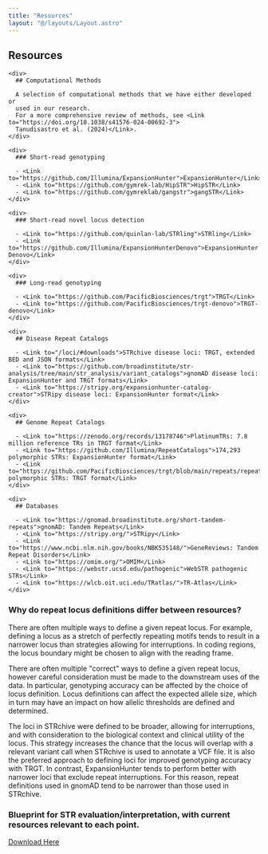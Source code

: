 ```yaml
---
title: "Resources"
layout: "@/layouts/Layout.astro"
---
```



<section>

# <PiBooksBold/>Resources

</section>

<section>
  <div class={styles.grid}>

    <div>
      ## Computational Methods

      A selection of computational methods that we have either developed or
      used in our research.
      For a more comprehensive review of methods, see <Link to="https://doi.org/10.1038/s41576-024-00692-3">
      Tanudisastro et al. (2024)</Link>.
    </div>

    <div>
      ### Short-read genotyping

      - <Link to="https://github.com/Illumina/ExpansionHunter">ExpansionHunter</Link>
      - <Link to="https://github.com/gymrek-lab/HipSTR">HipSTR</Link>
      - <Link to="https://github.com/gymreklab/gangstr">gangSTR</Link>
    </div>

    <div>
      ### Short-read novel locus detection

      - <Link to="https://github.com/quinlan-lab/STRling">STRling</Link>
      - <Link to="https://github.com/Illumina/ExpansionHunterDenovo">ExpansionHunter Denovo</Link>
    </div>

    <div>
      ### Long-read genotyping

      - <Link to="https://github.com/PacificBiosciences/trgt">TRGT</Link>
      - <Link to="https://github.com/PacificBiosciences/trgt-denovo">TRGT-denovo</Link>
    </div>

  </div>
</section>

<section>
  <div class={styles.grid}>

    <div>
      ## Disease Repeat Catalogs

      - <Link to="/loci/#downloads">STRchive disease loci: TRGT, extended BED and JSON formats</Link>
      - <Link to="https://github.com/broadinstitute/str-analysis/tree/main/str_analysis/variant_catalogs">gnomAD disease loci: ExpansionHunter and TRGT formats</Link>
      - <Link to="https://stripy.org/expansionhunter-catalog-creator">STRipy disease loci: ExpansionHunter format</Link>
    </div>

    <div>
      ## Genome Repeat Catalogs

      - <Link to="https://zenodo.org/records/13178746">PlatinumTRs: 7.8 million reference TRs in TRGT format</Link>
      - <Link to="https://github.com/Illumina/RepeatCatalogs">174,293 polymorphic STRs: ExpansionHunter format</Link>
      - <Link to="https://github.com/PacificBiosciences/trgt/blob/main/repeats/repeat_catalog.hg38.bed">174,293 polymorphic STRs: TRGT format</Link>
    </div>

    <div>
      ## Databases

      - <Link to="https://gnomad.broadinstitute.org/short-tandem-repeats">gnomAD: Tandem Repeats</Link>
      - <Link to="https://stripy.org/">STRipy</Link>
      - <Link to="https://www.ncbi.nlm.nih.gov/books/NBK535148/">GeneReviews: Tandem Repeat Disorders</Link>
      - <Link to="https://omim.org/">OMIM</Link>
      - <Link to="https://webstr.ucsd.edu/pathogenic">WebSTR pathogenic STRs</Link>
      - <Link to="https://wlcb.oit.uci.edu/TRatlas/">TR-Atlas</Link>
    </div>

  </div>
</section>

<section>

### Why do repeat locus definitions differ between resources?

There are often multiple ways to define a given repeat locus.
For example, defining a locus as a stretch of perfectly repeating motifs tends to result in a narrower locus than strategies allowing for interruptions.
In coding regions, the locus boundary might be chosen to align with the reading frame.

There are often multiple "correct" ways to define a given repeat locus, however careful consideration must be made to the downstream uses of the data.
In particular, genotyping accuracy can be affected by the choice of locus definition. Locus definitions can affect the expected allele size, which in turn may have an impact on how allelic thresholds are defined and determined.

The loci in STRchive were defined to be broader, allowing for interruptions, and with consideration to the biological context and clinical utility of the locus.
This strategy increases the chance that the locus will overlap with a relevant variant call when STRchive is used to annotate a VCF file.
It is also the preferred approach to defining loci for improved genotyping accuracy with <Link to="https://github.com/PacificBiosciences/trgt">TRGT</Link>.
In contrast, <Link to="https://github.com/Illumina/ExpansionHunter">ExpansionHunter</Link> tends to perform better with narrower loci that exclude repeat interruptions.
For this reason, repeat definitions used in <Link to="https://gnomad.broadinstitute.org/short-tandem-repeats">gnomAD</Link> tend to be narrower than those used in STRchive.

### Blueprint for STR evaluation/interpretation, with current resources relevant to each point.
<a href="/STRchive_Blueprint.html">Download Here</a>

</section>
